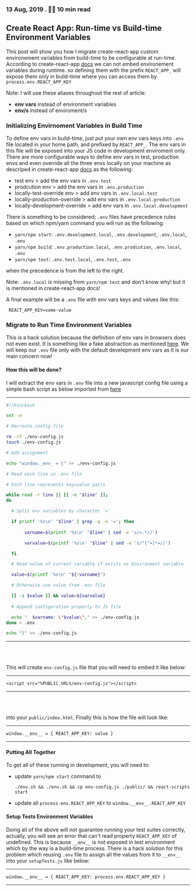 ###  13 Aug, 2019 . 📖⏰ 10 min read

## Create React App: Run-time vs Build-time Environment Variables

This post will show you how I migrate create-react-app custom environement variables from build-time to be configurable at run-time.
According to create-react-app [docs](https://create-react-app.dev/docs/adding-custom-environment-variables) we can not embed environement variables during runtime.
so defining them with the prefix `REACT_APP_` will expose them only in build-time where you can access them by `process.env.REACT_APP_KEY`

Note: I will use these aliases throughout the rest of article:
- **env vars** instead of environment variables
- **env/s** instead of enviroment/s


### Initializing Envirnoment Variables in Build Time

To define env vars in build-time, just put your own env vars keys into `.env` file located in your home path, and prefixed by `REACT_APP_`. 
The env vars in this file will be exposed into your JS code in development enviroment only.
There are more configurable ways to define env vars in test, production envs and even override all the three envs
locally on your machine as descriped in create-react-app [docs](https://create-react-app.dev/docs/adding-custom-environment-variables) as the following:

- test env > add the env vars in `.env.test`
- prodcution env > add the env vars in `.env.production` 
- locally-test-override env > add env vars in `.env.local.test`
- locally-production-override > add env vars in `.env.local.production`
- locally-development-override > add env vars in `.env.local.development`

There is something to be considered; `.env` files have precedence rules based on which npm/yarn command you will run as the following: 

- `yarn/npm start`: `.env.development.local`, `.env.development`, `.env.local`, `.env` 
- `yarn/npm build`: `.env.production.local`, `.env.prodcution`, `.env.local`, `.env`
- `yarn/npm test`: `.env.test.local`, `.env.test`, `.env` 

when the precedence is from the left to the right.

Note: `.env.local` is missing from `yarn/npm test` and don't know why! but it is mentioned in create-react-app docs!

A final example will be a `.env` file with env vars keys and values like this: 

` 
    REACT_APP_KEY=some-value
`

### Migrate to Run Time Environment Variables
This is a hack solution because the definition of env vars in browsers does not even exist. It is something like a fake abstraction as mentioned [here](https://www.freecodecamp.org/news/how-to-implement-runtime-environment-variables-with-create-react-app-docker-and-nginx-7f9d42a91d70/).
We will keep our `.env` file only with the default develepment env vars as it is our main concern now!


#### How this will be done? 
I will extract the env vars in `.env` file into a new javascript config file using a simple bash script as below imported from [here](https://www.freecodecamp.org/news/how-to-implement-runtime-environment-variables-with-create-react-app-docker-and-nginx-7f9d42a91d70/)

-----------------

```bash
#!/bin/bash

set -e

# Recreate config file

rm -rf ./env-config.js
touch ./env-config.js

# Add assignment

echo "window._env_ = {" >> ./env-config.js

# Read each line in .env file

# Each line represents key=value pairs

while read -r line || [[ -n "$line" ]];
do

  # Split env variables by character `=`

  if printf '%s\n' "$line" | grep -q -e '='; then
    
       varname=$(printf '%s\n' "$line" | sed -e 's/=.*//')

       varvalue=$(printf '%s\n' "$line" | sed -e 's/^[^=]*=//')

  fi

  # Read value of current variable if exists as Environment variable

  value=$(printf '%s\n' "${!varname}")

  # Otherwise use value from .env file

  [[ -z $value ]] && value=${varvalue}
  
  # Append configuration property to JS file

  echo "  $varname: \"$value\"," >> ./env-config.js
done < .env

echo "}" >> ./env-config.js
```

------------------
<br></br>

This will create `env-config.js` file that you will need to embed it like below:

-----------------------
```<script src="%PUBLIC_URL%/env-config.js"></script>```

-----------------------
<br></br>

into your `public/index.html`.  Finally this is how the file will look like: 

------------------------
`window.__env__ = { REACT_APP_KEY: value }`

------------------------


#### Putting All Together
To get all of these running in development, you will need to: 

- update `yarn/npm start` command to 

    `./env.sh && ./env.sh && cp env-config.js ./public/ && react-scripts start`

- update all 
    `process.env.REACT_APP_KEY` 
    to `window.__env__.REACT_APP_KEY`


#### Setup Tests Environment Variables

Doing all of the above will not guarantee running your test suites correctly, actually, you will see an error
that can't read property `REACT_APP_KEY` of undefined. This is because `__env__` 
is not exposed in test environment which by the way is a build-time process. There is a hack solution
for this problem which reusing `.env` file to assign all the values from it to `__env__`
into your `setupTests.js` like below: 

------------------------
`window.__env__ = { REACT_APP_KEY: process.env.REACT_APP_KEY }`

------------------------


